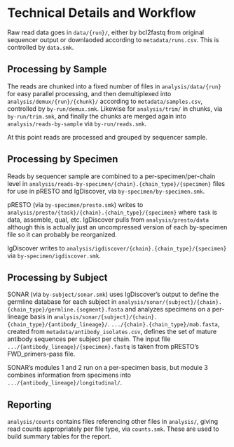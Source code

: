 # Technical Details and Workflow

Raw read data goes in `data/{run}/`, either by bcl2fastq from original sequencer
output or downlaoded according to `metadata/runs.csv`.  This is controlled by
`data.smk`.

## Processing by Sample

The reads are chunked into a fixed number of files in `analysis/data/{run}` for
easy parallel processing, and then demultiplexed into
`analysis/demux/{run}/{chunk}/` according to `metadata/samples.csv`, controlled
by `by-run/demux.smk`.  Likewise for `analysis/trim/` in chunks, via
`by-run/trim.smk`, and finally the chunks are merged again into
`analysis/reads-by-sample` via `by-run/reads.smk`.

At this point reads are processed and grouped by sequencer sample.

## Processing by Specimen

Reads by sequencer sample are combined to a per-specimen/per-chain level in
`analysis/reads-by-specimen/{chain}.{chain_type}/{specimen}` files for use in
pRESTO and IgDiscover, via `by-specimen/by-specimen.smk`.

pRESTO (via `by-specimen/presto.smk`) writes to
`analysis/presto/{task}/{chain}.{chain_type}/{specimen}` where `task` is data,
assemble, qual, etc.  IgDiscover pulls from `analysis/presto/data` although this
is actually just an uncompressed version of each by-specimen file so it can
probably be reorganized.

IgDiscover writes to `analysis/igdiscover/{chain}.{chain_type}/{specimen}` via
`by-specimen/igdiscover.smk`.
 
## Processing by Subject

SONAR (via `by-subject/sonar.smk`) uses IgDiscover's output to define the
germline database for each subject in
`analysis/sonar/{subject}/{chain}.{chain_type}/germline.{segment}.fasta`
and analyzes specimens on a per-lineage basis in
`analysis/sonar/{subject}/{chain}.{chain_type}/{antibody_lineage}/`. 
`.../{chain}.{chain_type}/mab.fasta`, created from
`metadata/antibody_isolates.csv`, defines the set of mature antibody sequences
per subject per chain.  The input file `.../{antibody_lineage}/{specimen}.fastq`
is taken from pRESTO's FWD_primers-pass file.

SONAR's modules 1 and 2 run on a per-specimen basis, but module 3 combines
information from specimens into `.../{antibody_lineage}/longitudinal/`.

## Reporting

`analysis/counts` contains files referencing other files in `analysis/`, giving
read counts appropriately per file type, via `counts.smk`.  These are used to
build summary tables for the report.